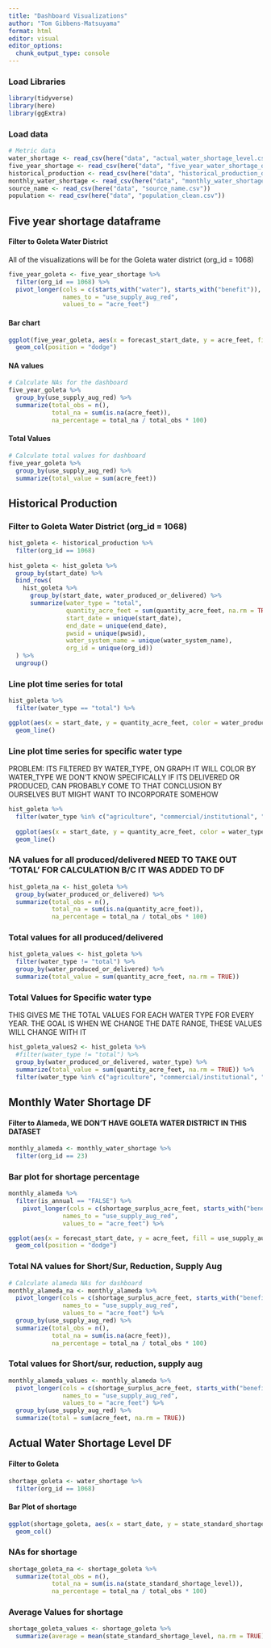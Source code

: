 ```yaml
---
title: "Dashboard Visualizations"
author: "Tom Gibbens-Matsuyama"
format: html
editor: visual
editor_options: 
  chunk_output_type: console
---
```


### Load Libraries
```r
library(tidyverse)
library(here)
library(ggExtra)
```

### Load data
```r
# Metric data
water_shortage <- read_csv(here("data", "actual_water_shortage_level.csv"))
five_year_shortage <- read_csv(here("data", "five_year_water_shortage_outlook.csv"))
historical_production <- read_csv(here("data", "historical_production_delivery.csv"))
monthly_water_shortage <- read_csv(here("data", "monthly_water_shortage_outlook.csv"))
source_name <- read_csv(here("data", "source_name.csv"))
population <- read_csv(here("data", "population_clean.csv"))
```


## Five year shortage dataframe

#### Filter to Goleta Water District
All of the visualizations will be for the Goleta water district (org_id = 1068)

```r
five_year_goleta <- five_year_shortage %>% 
  filter(org_id == 1068) %>% 
  pivot_longer(cols = c(starts_with("water"), starts_with("benefit")),
               names_to = "use_supply_aug_red",
               values_to = "acre_feet")
```

#### Bar chart
```r
ggplot(five_year_goleta, aes(x = forecast_start_date, y = acre_feet, fill = use_supply_aug_red)) +
  geom_col(position = "dodge")
```

#### NA values

```r
# Calculate NAs for the dashboard
five_year_goleta %>% 
  group_by(use_supply_aug_red) %>% 
  summarize(total_obs = n(),
            total_na = sum(is.na(acre_feet)),
            na_percentage = total_na / total_obs * 100)
```

#### Total Values
```r
# Calculate total values for dashboard
five_year_goleta %>% 
  group_by(use_supply_aug_red) %>% 
  summarize(total_value = sum(acre_feet))
```






## Historical Production

### Filter to Goleta Water District (org_id = 1068)
```r
hist_goleta <- historical_production %>% 
  filter(org_id == 1068) 
  
hist_goleta <- hist_goleta %>%   
  group_by(start_date) %>% 
  bind_rows(
    hist_goleta %>% 
      group_by(start_date, water_produced_or_delivered) %>% 
      summarize(water_type = "total",
                quantity_acre_feet = sum(quantity_acre_feet, na.rm = TRUE),
                start_date = unique(start_date),
                end_date = unique(end_date),
                pwsid = unique(pwsid),
                water_system_name = unique(water_system_name),
                org_id = unique(org_id))
  ) %>% 
  ungroup()
```

### Line plot time series for total 

```r
hist_goleta %>% 
  filter(water_type == "total") %>% 

ggplot(aes(x = start_date, y = quantity_acre_feet, color = water_produced_or_delivered)) +
  geom_line()
```

### Line plot time series for specific water type
PROBLEM: ITS FILTERED BY WATER_TYPE, ON GRAPH IT WILL COLOR BY WATER_TYPE WE DON'T KNOW SPECIFICALLY IF ITS DELIVERED OR PRODUCED, CAN PROBABLY COME TO THAT CONCLUSION BY OURSELVES BUT MIGHT WANT TO INCORPORATE SOMEHOW

```r
hist_goleta %>% 
  filter(water_type %in% c("agriculture", "commercial/institutional", "groundwater wells", "other")) %>% 
  
  ggplot(aes(x = start_date, y = quantity_acre_feet, color = water_type, linetype = water_produced_or_delivered)) +
  geom_line()
```


### NA values for all produced/delivered NEED TO TAKE OUT 'TOTAL' FOR CALCULATION B/C IT WAS ADDED TO DF

```r
hist_goleta_na <- hist_goleta %>% 
  group_by(water_produced_or_delivered) %>% 
  summarize(total_obs = n(),
            total_na = sum(is.na(quantity_acre_feet)),
            na_percentage = total_na / total_obs * 100)
```


### Total values for all produced/delivered

```r
hist_goleta_values <- hist_goleta %>% 
  filter(water_type != "total") %>% 
  group_by(water_produced_or_delivered) %>% 
  summarize(total_value = sum(quantity_acre_feet, na.rm = TRUE))
```

### Total Values for Specific water type
THIS GIVES ME THE TOTAL VALUES FOR EACH WATER TYPE FOR EVERY YEAR. THE GOAL IS WHEN WE CHANGE THE DATE RANGE, THESE VALUES WILL CHANGE WITH IT
```r
hist_goleta_values2 <- hist_goleta %>% 
  #filter(water_type != "total") %>% 
  group_by(water_produced_or_delivered, water_type) %>% 
  summarize(total_value = sum(quantity_acre_feet, na.rm = TRUE)) %>% 
  filter(water_type %in% c("agriculture", "commercial/institutional", "groundwater wells", "other"))
```





## Monthly Water Shortage DF

#### Filter to Alameda, WE DON'T HAVE GOLETA WATER DISTRICT IN THIS DATASET
```r
monthly_alameda <- monthly_water_shortage %>% 
  filter(org_id == 23)
```

### Bar plot for shortage percentage

```r
monthly_alameda %>% 
  filter(is_annual == "FALSE") %>%
    pivot_longer(cols = c(shortage_surplus_acre_feet, starts_with("benefit")),
               names_to = "use_supply_aug_red",
               values_to = "acre_feet") %>% 

ggplot(aes(x = forecast_start_date, y = acre_feet, fill = use_supply_aug_red)) + 
  geom_col(position = "dodge")
```

### Total NA values for Short/Sur, Reduction, Supply Aug

```r
# Calculate alameda NAs for dashboard 
monthly_alameda_na <- monthly_alameda %>% 
  pivot_longer(cols = c(shortage_surplus_acre_feet, starts_with("benefit")),
               names_to = "use_supply_aug_red",
               values_to = "acre_feet") %>% 
  group_by(use_supply_aug_red) %>% 
  summarize(total_obs = n(),
            total_na = sum(is.na(acre_feet)),
            na_percentage = total_na / total_obs * 100)
```

### Total values for Short/sur, reduction, supply aug

```r
monthly_alameda_values <- monthly_alameda %>% 
  pivot_longer(cols = c(shortage_surplus_acre_feet, starts_with("benefit")),
               names_to = "use_supply_aug_red",
               values_to = "acre_feet") %>% 
  group_by(use_supply_aug_red) %>% 
  summarize(total = sum(acre_feet, na.rm = TRUE))

```




## Actual Water Shortage Level DF

#### Filter to Goleta
```r
shortage_goleta <- water_shortage %>% 
  filter(org_id == 1068)
```

#### Bar Plot of shortage

```r
ggplot(shortage_goleta, aes(x = start_date, y = state_standard_shortage_level)) +
  geom_col()
```

### NAs for shortage

```r
shortage_goleta_na <- shortage_goleta %>% 
  summarize(total_obs = n(),
            total_na = sum(is.na(state_standard_shortage_level)),
            na_percentage = total_na / total_obs * 100)
```

### Average Values for shortage

```r
shortage_goleta_values <- shortage_goleta %>% 
  summarize(average = mean(state_standard_shortage_level, na.rm = TRUE))
```

